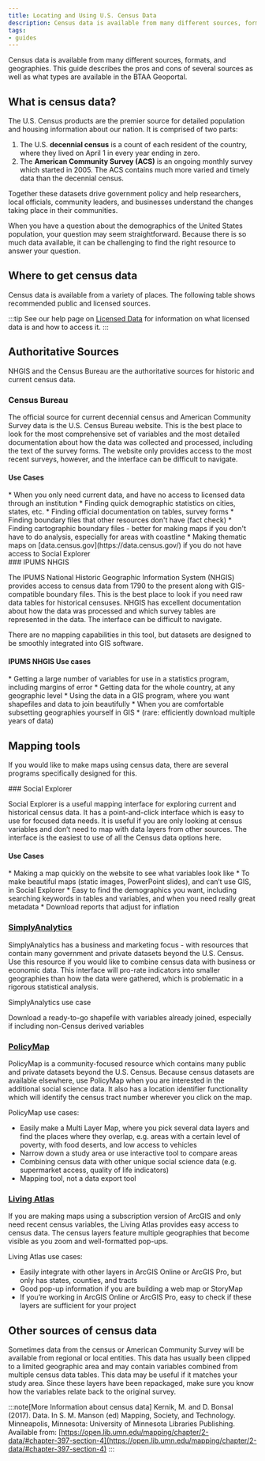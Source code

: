 ```yaml
---
title: Locating and Using U.S. Census Data
description: Census data is available from many different sources, formats, and geographies. This guide describes the pros and cons of several sources as well as what types are available in the BTAA Geoportal.
tags:
- guides
---
```




Census data is available from many different sources, formats, and geographies. This guide describes the pros and cons of several sources as well as what types are available in the BTAA Geoportal.

## What is census data?

The U.S. Census products are the premier source for detailed population and housing information about our nation. It is comprised of two parts: 

1. The U.S. **decennial census** is a count of each resident of the country, where they lived on April 1 in every year ending in zero. 
1. The **American Community Survey (ACS)** is an ongoing monthly survey which started in 2005. The ACS contains much more varied and timely data than the decennial census.

Together these datasets drive government policy and help researchers, local officials, community leaders, and businesses understand the changes taking place in their communities.

When you have a question about the demographics of the United States population, your question may seem straightforward. Because there is so much data available, it can be challenging to find the right resource to answer your question.

## Where to get census data

Census data is available from a variety of places. The following table shows recommended public and licensed sources.

<Table src="src/tables/census-options.csv"
  columns={[
{ key: "Resource",  width: "20%", render: "markdown" },
{ key: "Access",  width: "20%"},
{ key: "Date availability",  width: "20%"},
{ key: "Data formats",  width: "20%"},
{ key: "Margins of Error",  width: "20%"},
  ]}
/>

:::tip
See our help page on [Licensed Data](licensed-data) for information on what licensed data is and how to access it.
:::

## Authoritative Sources

NHGIS and the Census Bureau are the authoritative sources for historic and current census data. 

<div class = "resource-card">

### Census Bureau

The official source for current decennial census and American Community Survey data is the U.S. Census Bureau website. This is the best place to look for the most comprehensive set of variables and the most detailed documentation about how the data was collected and processed, including the text of the survey forms. The website only provides access to the most recent surveys, however, and the interface can be difficult to navigate.

#### Use Cases

<div class = "compact-list">
* When you only need current data, and have no access to licensed data through an institution
* Finding quick demographic statistics on cities, states, etc.
* Finding official documentation on tables, survey forms
* Finding boundary files that other resources don't have (fact check)
* Finding cartographic boundary files - better for making maps if you don't have to do analysis, especially for areas with coastline
* Making thematic maps on [data.census.gov](https://data.census.gov/) if you do not have access to Social Explorer
</div>

<LinkCard title="Find Census Bureau data" description="Census Bureau records in the BTAA Geoportal" href="https://geo.btaa.org/catalog/99-1300" />

</div>


<div class = "resource-card">
### IPUMS NHGIS

The IPUMS National Historic Geographic Information System (NHGIS) provides access to census data from 1790 to the present along with GIS-compatible boundary files. This is the best place to look if you need raw data tables for historical censuses. NHGIS has excellent documentation about how the data was processed and which survey tables are represented in the data. The interface can be difficult to navigate.

There are no mapping capabilities in this tool, but datasets are designed to be smoothly integrated into GIS software.

#### IPUMS NHGIS Use cases

<div class = "compact-list">
* Getting a large number of variables for use in a statistics program, including margins of error
* Getting data for the whole country, at any geographic level
* Using the data in a GIS program, where you want shapefiles and data to join beautifully
* When you are comfortable subsetting geographies yourself in GIS
* (rare: efficiently download multiple years of data)
</div>

<LinkCard title="Find NHGIS data" description="National Historic Geographic Information System records in the BTAA Geoportal" href="https://geo.btaa.org/catalog/05d-10" />

</div>

## Mapping tools

If you would like to make maps using census data, there are several programs specifically designed for this.

<div class = "resource-card">
### Social Explorer

Social Explorer is a useful mapping interface for exploring current and historical census data. It has a point-and-click interface which is easy to use for focused data needs. It is useful if you are only looking at census variables and don’t need to map with data layers from other sources. The interface is the easiest to use of all the Census data options here.

#### Use Cases

<div class = "compact-list">
* Making a map quickly on the website to see what variables look like
* To make beautiful maps (static images, PowerPoint slides), and can’t use GIS, in Social Explorer
* Easy to find the demographics you want, including searching keywords in tables and variables, and when you need really great metadata
* Download reports that adjust for inflation
</div>

<LinkCard title="Browse Social Expolorer" description="Social Explore data descriptions in the BTAA Geoportal" href="https://geo.btaa.org/catalog/999-0001" />

</div>

### [SimplyAnalytics](https://geo.btaa.org/catalog/999-0004)

SimplyAnalytics has a business and marketing focus - with resources that contain many government and private datasets beyond the U.S. Census. Use this resource if you would like to combine census data with business or economic data. This interface will pro-rate indicators into smaller geographies than how the data were gathered, which is problematic in a rigorous statistical analysis.

SimplyAnalytics use case
	
Download a ready-to-go shapefile with variables already joined, especially if including non-Census derived variables

### [PolicyMap](https://geo.btaa.org/catalog/999-0003)

PolicyMap is a community-focused resource which contains many public and private datasets beyond the U.S. Census. Because census datasets are available elsewhere, use PolicyMap when you are interested in the additional social science data. It also has a location identifier functionality which will identify the census tract number wherever you click on the map.

PolicyMap use cases:

- Easily make a Multi Layer Map, where you pick several data layers and find the places where they overlap, e.g. areas with a certain level of poverty, with food deserts, and low access to vehicles
- Narrow down a study area or use interactive tool to compare areas
- Combining census data with other unique social science data (e.g. supermarket access, quality of life indicators)
- Mapping tool, not a data export tool

### [Living Atlas](https://geo.btaa.org/catalog/99-1200-001)

If you are making maps using a subscription version of ArcGIS and only need recent census variables, the Living Atlas provides easy access to census data. The census layers feature multiple geographies that become visible as you zoom and well-formatted pop-ups.

Living Atlas use cases:
	
- Easily integrate with other layers in ArcGIS Online or ArcGIS Pro, but only has states, counties, and tracts
- Good pop-up information if you are building a web map or StoryMap
- If you’re working in ArcGIS Online or ArcGIS Pro, easy to check if these layers are sufficient for your project

## Other sources of census data

Sometimes data from the census or American Community Survey will be available from regional or local entities. This data has usually been clipped to a limited geographic area and may contain variables combined from multiple census data tables. This data may be useful if it matches your study area. Since these layers have been repackaged, make sure you know how the variables relate back to the original survey.

:::note[More Information about census data]
Kernik, M. and D. Bonsal (2017). Data. In S. M. Manson (ed) Mapping, Society, and Technology. Minneapolis, Minnesota: University of Minnesota Libraries Publishing. Available from: [https://open.lib.umn.edu/mapping/chapter/2-data/#chapter-397-section-4](https://open.lib.umn.edu/mapping/chapter/2-data/#chapter-397-section-4)
:::